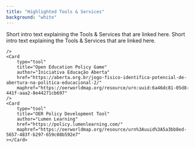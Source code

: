 ```yaml
---
title: "Highlighted Tools & Services"
background: "white"
---
```




Short intro text explaining the Tools & Services that are linked here. Short intro text explaining the Tools & Services that are linked here.

<CardGroup cols="2">
    <Card
        type="tool"
        title="Policy Lab Card and Canvas"
        author="Atenas, Javiera;  Havemann, Leo"
        href="https://zenodo.org/record/3899405#.Xupp9i_MzR1"
        maphref="https://oerworldmap.org/resource/urn:uuid:33e9bad5-28af-4597-9b85-2d2d782f05ac"
    />
    <Card
        type="tool"
        title="OER State Policy Playbook"
        author="SPARC"
        href="https://sparcopen.org/wp-content/uploads/2018/02/SPARC-OER-State-Policy-Playbook-2.pdf"
        maphref="https://oerworldmap.org/resource/urn:uuid:15171773-dad0-485d-955f-13161c80acd2"
    />
    <Card
        type="tool"
        title="Open Education Policy Project Roadmap"
        author="Open Education Policy Forum"
        href="https://oerpolicy.eu/wp-content/uploads/sites/4/2020/03/roadmap_A4_druk.pdf"
        maphref="https://oerworldmap.org/resource/urn:uuid:77552388-0a00-47dc-9d90-1a15c2e58a98"
    />
    <Card
        type="tool"
        title="CC Toolkit for Business"
        author="Creative Commons"
        href="https://business-toolkit.creativecommons.org/"
        maphref="https://oerworldmap.org/resource/urn:uuid:c22bc165-b46f-4b97-9e47-41052c2f6ed8"
    />
    <Card
        type="tool"
        title="Educar Digital Policy Guide"
        author="Iniciativa Educação Aberta"
        href="https://guiaea.educadigital.org.br/"

    />
    <Card
        type="tool"
        title="Open Education Policy Game"
        author="Iniciativa Educação Aberta"
        href="https://aberta.org.br/jogo-fisico-identifica-potencial-de-abertura-na-politica-educacional-2/"
        maphref="https://oerworldmap.org/resource/urn:uuid:6a46dc81-05d8-441f-aaa2-8e44271cb697"
    />
    <Card
        type="tool"
        title="OER Policy Development Tool"
        author="Lumen Learning"
        href="https://policy.lumenlearning.com/"
        maphref="https://oerworldmap.org/resource/urn%3Auuid%3A5a3bb8ed-5657-483f-b297-659c08b592e7"
    ></Card>
</CardGroup>